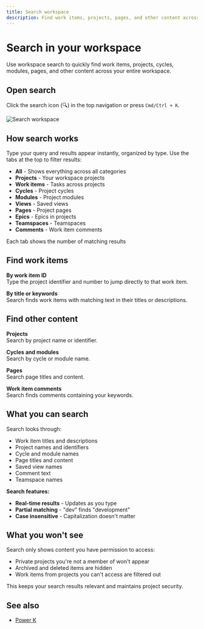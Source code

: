 ```yaml
---
title: Search workspace
description: Find work items, projects, pages, and other content across your workspace.
---
```


# Search in your workspace

Use workspace search to quickly find work items, projects, cycles, modules, pages, and other content across your entire workspace.

## Open search
Click the search icon (🔍) in the top navigation or press `Cmd/Ctrl + K`.

![Search workspace](https://media.docs.plane.so/workspaces/search-workspace.webp#hero-tr)

## How search works

Type your query and results appear instantly, organized by type. Use the tabs at the top to filter results:

- **All** - Shows everything across all categories
- **Projects** - Your workspace projects
- **Work items** -  Tasks across projects
- **Cycles** - Project cycles
- **Modules** - Project modules
- **Views** - Saved views
- **Pages** - Project pages
- **Epics** - Epics in projects
- **Teamspaces** - Teamspaces
- **Comments** - Work item comments

Each tab shows the number of matching results

## Find work items

**By work item ID**  
Type the project identifier and number to jump directly to that work item.

**By title or keywords**  
Search finds work items with matching text in their titles or descriptions.

## Find other content

**Projects**  
Search by project name or identifier.

**Cycles and modules**  
Search by cycle or module name.

**Pages**  
Search page titles and content.

**Work item comments**  
Search finds comments containing your keywords.

## What you can search

Search looks through:
- Work item titles and descriptions
- Project names and identifiers
- Cycle and module names
- Page titles and content
- Saved view names
- Comment text
- Teamspace names

**Search features:**
- **Real-time results** - Updates as you type
- **Partial matching** - "dev" finds "development"
- **Case insensitive** - Capitalization doesn't matter

## What you won't see

Search only shows content you have permission to access:
- Private projects you're not a member of won't appear
- Archived and deleted items are hidden
- Work items from projects you can't access are filtered out

This keeps your search results relevant and maintains project security.

## See also
- [Power K](/core-concepts/power-k)